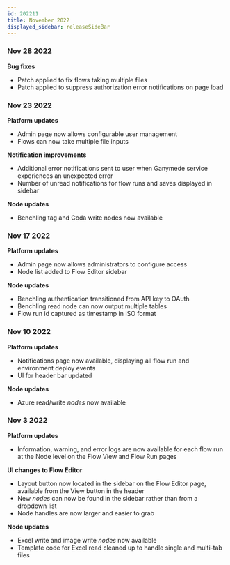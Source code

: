 ```yaml
---
id: 202211
title: November 2022
displayed_sidebar: releaseSideBar
---
```



### Nov 28 2022

**Bug fixes**
- Patch applied to fix flows taking multiple files
- Patch applied to suppress authorization error notifications on page load

### Nov 23 2022

**Platform updates**
- Admin page now allows configurable user management
- Flows can now take multiple file inputs

**Notification improvements**
- Additional error notifications sent to user when Ganymede service experiences an unexpected error
- Number of unread notifications for flow runs and saves displayed in sidebar

**Node updates**
- Benchling tag and Coda write nodes now available

### Nov 17 2022

**Platform updates**
- Admin page now allows administrators to configure access
- Node list added to Flow Editor sidebar

**Node updates**
- Benchling authentication transitioned from API key to OAuth
- Benchling read node can now output multiple tables
- Flow run id captured as timestamp in ISO format

### Nov 10 2022

**Platform updates**
- Notifications page now available, displaying all flow run and environment deploy events
- UI for header bar updated

**Node updates**
- Azure read/write _nodes_ now available

### Nov 3 2022

**Platform updates**
- Information, warning, and error logs are now available for each flow run at the Node level on the Flow View and Flow Run pages

**UI changes to Flow Editor**
- Layout button now located in the sidebar on the Flow Editor page, available from the View button in the header
- New _nodes_ can now be found in the sidebar rather than from a dropdown list
- Node handles are now larger and easier to grab

**Node updates**
- Excel write and image write _nodes_ now available
- Template code for Excel read cleaned up to handle single and multi-tab files
